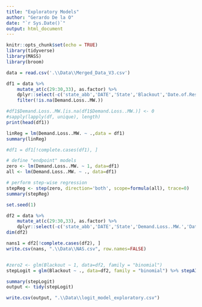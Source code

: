 ```yaml
---
title: "Exploratory Models"
author: "Gerardo De la O"
date: "`r Sys.Date()`"
output: html_document
---
```


```r
knitr::opts_chunk$set(echo = TRUE)
library(tidyverse)
library(MASS)
library(broom)
```

```r
data = read.csv('.\\Data\\Merged_Data_V3.csv')

df1 = data %>% 
    mutate_at(c(29:30,33), as.factor) %>%
    dplyr::select(-c('state_abb','DATE','State','Blackout','Date.of.Restoration','Event.Type','Region')) %>%
    filter(!is.na(Demand.Loss..MW.))

#df1$Demand.Loss..MW.[is.na(df1$Demand.Loss..MW.)] <- 0
#sapply(lapply(df, unique), length)
print(head(df1))
```


```r
linReg = lm(Demand.Loss..MW. ~ .,data = df1)
summary(linReg)

#df1 = df1[!complete.cases(df1), ]

# define "endpoint" models
zero <- lm(Demand.Loss..MW. ~ 1, data=df1)
all <- lm(Demand.Loss..MW. ~ ., data=df1)

# perform step-wise regression
stepReg <- step(zero, direction='both', scope=formula(all), trace=0)
summary(stepReg)
```






```r
set.seed(1)

df2 = data %>% 
    mutate_at(c(29:30,33), as.factor) %>%
    dplyr::select(-c('state_abb','DATE','State','Demand.Loss..MW.','Date.of.Restoration','Event.Type','Region','SNOW'))
dim(df2)

nans1 = df2[!complete.cases(df2), ]
write.csv(nans, ".\\Data\\NAS.csv", row.names=FALSE)


#zero2 <- glm(Blackout ~ 1, data=df2, family = "binomial")
stepLogit = glm(Blackout ~ ., data=df2, family = "binomial") %>% stepAIC(direction="both",trace = FALSE)

summary(stepLogit)
output <- tidy(stepLogit)

write.csv(output, ".\\Data\\logit_model_exploratory.csv")

```


